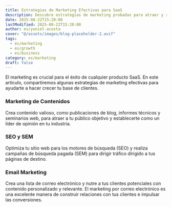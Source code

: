 ```yaml
---
title: Estrategias de Marketing Efectivas para SaaS
description: Descubre estrategias de marketing probadas para atraer y retener clientes para tu producto SaaS.
date: 2025-08-22T15:20:00
lastModified: 2025-08-22T15:20:00
author: es/yuniel-acosta
cover: "@/assets/images/blog-placeholder-2.avif"
tags:
  - es/marketing
  - es/growth
  - es/business
category: es/marketing
draft: false
---
```


El marketing es crucial para el éxito de cualquier producto SaaS. En este artículo, compartiremos algunas estrategias de marketing efectivas para ayudarte a hacer crecer tu base de clientes.

### Marketing de Contenidos

Crea contenido valioso, como publicaciones de blog, informes técnicos y seminarios web, para atraer a tu público objetivo y establecerte como un líder de opinión en tu industria.

### SEO y SEM

Optimiza tu sitio web para los motores de búsqueda (SEO) y realiza campañas de búsqueda pagada (SEM) para dirigir tráfico dirigido a tus páginas de destino.

### Email Marketing

Crea una lista de correo electrónico y nutre a tus clientes potenciales con contenido personalizado y relevante. El marketing por correo electrónico es una excelente manera de construir relaciones con tus clientes e impulsar las conversiones.
